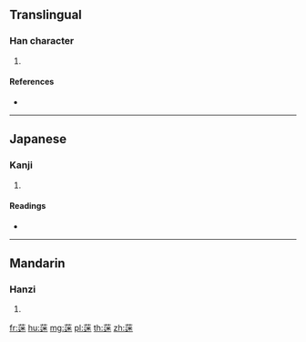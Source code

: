 {{character info/new}}
==Translingual==

===Han character===
{{Han char|rn=140|rad=艸|as=10|sn=16|four=|canj=TYFD}}

# {{defn|Han|sort=艸10}}

====References====
* {{Han ref|kx=1050.220|dkj=31631|hdz=53254.130|uh=84BE|ud=33982}}

----

==Japanese==

===Kanji===
{{ja-kanji|grade=|rs=艸10}}

# {{defn|lang=ja|sort=艸10}}

====Readings====
* {{ja-readings|on=[[べい]] (bei), [[めい]] (mei)|kun=[[がまずみ]] (gamazumi)|nanori=}}

----

==Mandarin==

===Hanzi===
{{cmn-hanzi|pin=[[mí]] ([[mi2]])|wg=mi<sup>2</sup>}}

# {{defn|lang=cmn|sort=艸10}}

[[fr:蒾]]
[[hu:蒾]]
[[mg:蒾]]
[[pl:蒾]]
[[th:蒾]]
[[zh:蒾]]
